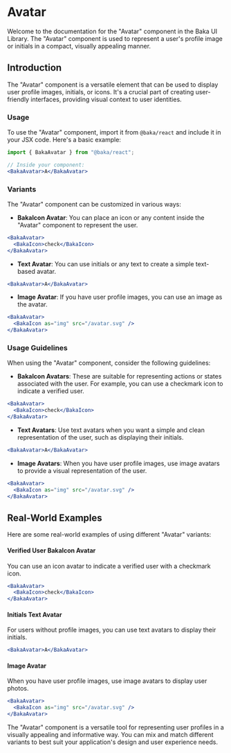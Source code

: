 # Avatar

Welcome to the documentation for the "Avatar" component in the Baka UI Library. The "Avatar" component is used to represent a user's profile image or initials in a compact, visually appealing manner.

## Introduction

The "Avatar" component is a versatile element that can be used to display user profile images, initials, or icons. It's a crucial part of creating user-friendly interfaces, providing visual context to user identities.

### Usage

To use the "Avatar" component, import it from `@baka/react` and include it in your JSX code. Here's a basic example:

```jsx
import { BakaAvatar } from "@baka/react";

// Inside your component:
<BakaAvatar>A</BakaAvatar>
```

### Variants

The "Avatar" component can be customized in various ways:

- **BakaIcon Avatar**: You can place an icon or any content inside the "Avatar" component to represent the user.

```jsx
<BakaAvatar>
  <BakaIcon>check</BakaIcon>
</BakaAvatar>
```

- **Text Avatar**: You can use initials or any text to create a simple text-based avatar.

```jsx
<BakaAvatar>A</BakaAvatar>
```

- **Image Avatar**: If you have user profile images, you can use an image as the avatar.

```jsx
<BakaAvatar>
  <BakaIcon as="img" src="/avatar.svg" />
</BakaAvatar>
```

### Usage Guidelines

When using the "Avatar" component, consider the following guidelines:

- **BakaIcon Avatars**: These are suitable for representing actions or states associated with the user. For example, you can use a checkmark icon to indicate a verified user.

```jsx
<BakaAvatar>
  <BakaIcon>check</BakaIcon>
</BakaAvatar>
```

- **Text Avatars**: Use text avatars when you want a simple and clean representation of the user, such as displaying their initials.

```jsx
<BakaAvatar>A</BakaAvatar>
```

- **Image Avatars**: When you have user profile images, use image avatars to provide a visual representation of the user.

```jsx
<BakaAvatar>
  <BakaIcon as="img" src="/avatar.svg" />
</BakaAvatar>
```

## Real-World Examples

Here are some real-world examples of using different "Avatar" variants:

#### Verified User BakaIcon Avatar

You can use an icon avatar to indicate a verified user with a checkmark icon.

```jsx
<BakaAvatar>
  <BakaIcon>check</BakaIcon>
</BakaAvatar>
```

#### Initials Text Avatar

For users without profile images, you can use text avatars to display their initials.

```jsx
<BakaAvatar>A</BakaAvatar>
```

#### Image Avatar

When you have user profile images, use image avatars to display user photos.

```jsx
<BakaAvatar>
  <BakaIcon as="img" src="/avatar.svg" />
</BakaAvatar>
```

The "Avatar" component is a versatile tool for representing user profiles in a visually appealing and informative way. You can mix and match different variants to best suit your application's design and user experience needs.
